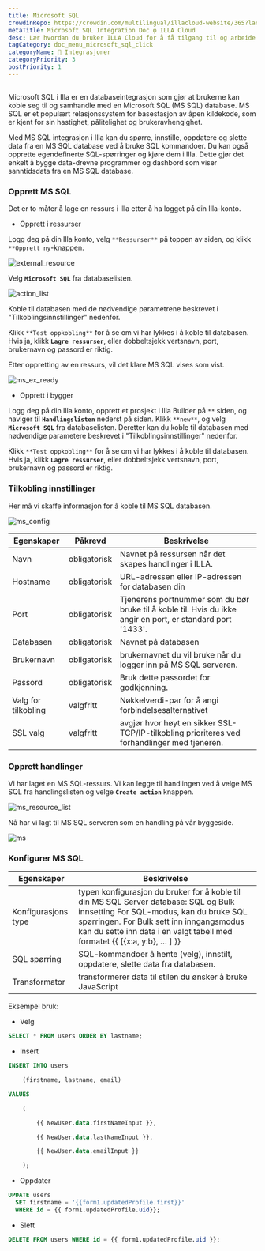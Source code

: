 ```yaml
---
title: Microsoft SQL
crowdinRepo: https://crowdin.com/multilingual/illacloud-website/365?languages=no&filter=basic&value=0
metaTitle: Microsoft SQL Integration Doc φ ILLA Cloud
desc: Lær hvordan du bruker ILLA Cloud for å få tilgang til og arbeide med Microsoft SQL-data. Bygg apper, visualiser data og automatisere arbeidsprosesser med ILLA Cloud.
tagCategory: doc_menu_microsoft_sql_click
categoryName: 🔨 Integrasjoner
categoryPriority: 3
postPriority: 1
---
```


## <h2 hidden>Hva er Microsoft SQL?</h2>

Microsoft SQL i Illa er en databaseintegrasjon som gjør at brukerne kan koble seg til og samhandle med en Microsoft SQL (MS SQL) database. MS SQL er et populært relasjonssystem for basestasjon av åpen kildekode, som er kjent for sin hastighet, pålitelighet og brukeravhengighet.

Med MS SQL integrasjon i Illa kan du spørre, innstille, oppdatere og slette data fra en MS SQL database ved å bruke SQL kommandoer. Du kan også opprette egendefinerte SQL-spørringer og kjøre dem i Illa. Dette gjør det enkelt å bygge data-drevne programmer og dashbord som viser sanntidsdata fra en MS SQL database.

### Opprett MS SQL

Det er to måter å lage en ressurs i Illa etter å ha logget på din Illa-konto.

-   Opprett i ressurser

Logg deg på din Illa konto, velg `**Ressurser**` på toppen av siden, og klikk `**Opprett ny`-knappen.

![external_resource](https://cdn.illacloud.com/official-website/img/docs/external_resource.png)

Velg **`Microsoft SQL`** fra databaselisten.

![action_list](https://cdn.illacloud.com/official-website/img/docs/action_list.png)

Koble til databasen med de nødvendige parametrene beskrevet i "Tilkoblingsinnstillinger" nedenfor.

Klikk `**Test oppkobling**` for å se om vi har lykkes i å koble til databasen. Hvis ja, klikk **`Lagre ressurser`**, eller dobbeltsjekk vertsnavn, port, brukernavn og passord er riktig.

Etter oppretting av en ressurs, vil det klare MS SQL vises som vist.

![ms_ex_ready](https://cdn.illacloud.com/official-website/img/docs/ms_ex_ready.png)

-   Opprett i bygger

Logg deg på din Illa konto, opprett et prosjekt i Illa Builder på `**` siden, og naviger til **`Handlingslisten`** nederst på siden. Klikk `**new**`, og velg **`Microsoft SQL`** fra databaselisten. Deretter kan du koble til databasen med nødvendige parametere beskrevet i "Tilkoblingsinnstillinger" nedenfor.

Klikk `**Test oppkobling**` for å se om vi har lykkes i å koble til databasen. Hvis ja, klikk **`Lagre ressurser`**, eller dobbeltsjekk vertsnavn, port, brukernavn og passord er riktig.

### Tilkobling innstillinger

Her må vi skaffe informasjon for å koble til MS SQL databasen.

![ms_config](https://cdn.illacloud.com/official-website/img/docs/ms_config.png)

| Egenskaper          | Påkrevd      | Beskrivelse                                                                                                                 |
| ------------------- | ------------ | --------------------------------------------------------------------------------------------------------------------------- |
| Navn                | obligatorisk | Navnet på ressursen når det skapes handlinger i ILLA.                                                                       |
| Hostname            | obligatorisk | URL-adressen eller IP-adressen for databasen din                                                                            |
| Port                | obligatorisk | Tjenerens portnummer som du bør bruke til å koble til. Hvis du ikke angir en port, er standard port '1433'.                 |
| Databasen           | obligatorisk | Navnet på databasen                                                                                                         |
| Brukernavn          | obligatorisk | brukernavnet du vil bruke når du logger inn på MS SQL serveren.                                                             |
| Passord             | obligatorisk | Bruk dette passordet for godkjenning.                                                                                       |
| Valg for tilkobling | valgfritt    | Nøkkelverdi-par for å angi forbindelsesalternativet                                                                         |
| SSL valg            | valgfritt    | avgjør hvor høyt en sikker SSL-TCP/IP-tilkobling prioriteres ved forhandlinger med tjeneren.                                |

### Opprett handlinger

Vi har laget en MS SQL-ressurs. Vi kan legge til handlingen ved å velge MS SQL fra handlingslisten og velge **`Create action`** knappen.

![ms_resource_list](https://cdn.illacloud.com/official-website/img/docs/ms_resource_list.png)

Nå har vi lagt til MS SQL serveren som en handling på vår byggeside.

![ms](https://cdn.illacloud.com/official-website/img/docs/ms.png)

### Konfigurer MS SQL

| Egenskaper          | Beskrivelse                                                                                                                                                                                                                                              |
| ------------------- | -------------------------------------------------------------------------------------------------------------------------------------------------------------------------------------------------------------------------------------------------------- |
| Konfigurasjons type | typen konfigurasjon du bruker for å koble til din MS SQL Server database: SQL og Bulk innsetting For SQL-modus, kan du bruke SQL spørringen. For Bulk sett inn inngangsmodus kan du sette inn data i en valgt tabell med formatet {{ [{x:a, y:b}, … ] }} |
| SQL spørring        | SQL-kommandoer å hente (velg), innstilt, oppdatere, slette data fra databasen.                                                                                                                                                                           |
| Transformator       | transformerer data til stilen du ønsker å bruke JavaScript                                                                                                                                                                                               |

Eksempel bruk:

-   Velg

```sql
SELECT * FROM users ORDER BY lastname;
```

-   Insert

```sql
INSERT INTO users

	(firstname, lastname, email)

VALUES

	(

		{{ NewUser.data.firstNameInput }},

		{{ NewUser.data.lastNameInput }},

		{{ NewUser.data.emailInput }}

	);
```

-   Oppdater

```sql
UPDATE users
  SET firstname = '{{form1.updatedProfile.first}}'
  WHERE id = {{ form1.updatedProfile.uid}};
```

-   Slett

```sql
DELETE FROM users WHERE id = {{ form1.updatedProfile.uid }};
```
